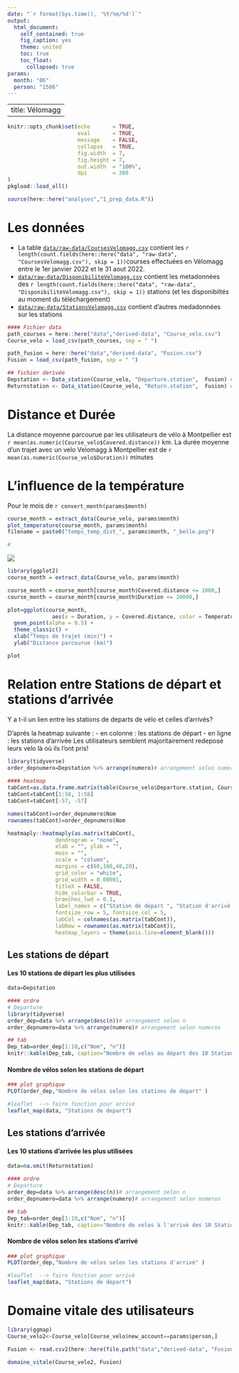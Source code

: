 ```yaml
---
date: "`r format(Sys.time(), '%Y/%m/%d')`"
output:
  html_document:
    self_contained: true
    fig_caption: yes
    theme: united
    toc: true
    toc_float:
      collapsed: true
params: 
  month: "06"
  person: "1586"
---
```


---
title: Vélomagg
---

```r
knitr::opts_chunk$set(echo       = TRUE,
                      eval       = TRUE,
                      message    = FALSE,
                      collapse   = TRUE,
                      fig.width  = 7,
                      fig.height = 7,
                      out.width  = "100%",
                      dpi        = 300
)
pkgload::load_all()
```

```r
source(here::here("analyses","1_prep_data.R"))
```

# Les données

-   La table [`data/raw-data/CoursesVelomagg.csv`](https://github.com/valentine-fleure/VeloMtp/blob/main/data/raw-data/CoursesVelomagg.csv) contient les `r length(count.fields(here::here("data", "raw-data", "CoursesVelomagg.csv"), skip = 1))`courses effectuées en Vélomagg entre le 1er janvier 2022 et le 31 aout 2022.
-   [`data/raw-data/DisponibiliteVelomagg.csv`](https://github.com/valentine-fleure/VeloMtp/blob/main/data/raw-data/DisponibiliteVelomagg.csv) contient les metadonnées des `r length(count.fields(here::here("data", "raw-data", "DisponibiliteVelomagg.csv"), skip = 1))` stations (et les disponibiltés au moment du téléchargement)
-   [`data/raw-data/StationsVelomagg.csv`](https://github.com/valentine-fleure/VeloMtp/blob/main/data/raw-data/StationVelomagg.csv) contient d'autres medadonnées sur les stations

```r
#### Fichier data
path_courses = here::here("data","derived-data", "Course_velo.csv")
Course_velo = load_csv(path_courses, sep = " ")

path_fusion = here::here("data","derived-data", "Fusion.csv")
Fusion = load_csv(path_fusion, sep = " ")

## fichier derivée
Depstation <- Data_station(Course_velo, "Departure.station",  Fusion) #Données station de depart
Returnstation <- Data_station(Course_velo, "Return.station",  Fusion) #Données station d'arrivé

```

# Distance et Durée

La distance moyenne parcourue par les utilisateurs de vélo à Montpellier est `r mean(as.numeric(Course_velo$Covered.distance))` km. La durée moyenne d'un trajet avec un velo Velomagg à Montpellier est de `r mean(as.numeric(Course_velo$Duration))` minutes

# L'influence de la température

Pour le mois de `r convert_month(params$month)`

```r
course_month = extract_data(Course_velo, params$month)
plot_temperature(course_month, params$month)
filename = paste0("temps_temp_dist_", params$month, "_belle.png")

#
```

![](`r here::here("outputs",filename)`)

```r
library(ggplot2)
course_month = extract_data(Course_velo, params$month)

course_month = course_month[course_month$Covered.distance <= 1000,]
course_month = course_month[course_month$Duration <= 20000,]

plot=ggplot(course_month,
              aes(x = Duration, y = Covered.distance, color = Temperature)) +
  geom_point(alpha = 0.5) +
  theme_classic() +
  xlab("Temps de trajet (min)") +
  ylab("Distance parcourue (km)")

plot
```




# Relation entre Stations de départ et stations d'arrivée

Y a t-il un lien entre les stations de departs de vélo et celles d'arrivés?

D'aprés la heatmap suivante : - en colonne : les stations de départ - en ligne : les stations d'arrivée Les utilisateurs semblent majoritairement redeposé leurs velo là où ils l'ont pris!

```r
library(tidyverse)
order_depnumero=Depstation %>% arrange(numero)# arrangement selon numeros 
      
#### heatmap
tabCont=as.data.frame.matrix(table(Course_velo$Departure.station, Course_velo$Return.station))
tabCont=tabCont[1:58, 1:58]
tabCont=tabCont[-57, -57]

names(tabCont)=order_depnumero$Nom
rownames(tabCont)=order_depnumero$Nom

heatmaply::heatmaply(as.matrix(tabCont), 
               dendrogram = "none",
               xlab = "", ylab = "", 
               main = "",
               scale = "column",
               margins = c(60,100,40,20),
               grid_color = "white",
               grid_width = 0.00001,
               titleX = FALSE,
               hide_colorbar = TRUE,
               branches_lwd = 0.1,
               label_names = c("Station de depart ", "Station d'arrivé ", "Value"),
               fontsize_row = 5, fontsize_col = 5,
               labCol = colnames(as.matrix(tabCont)),
               labRow = rownames(as.matrix(tabCont)),
               heatmap_layers = theme(axis.line=element_blank()))
```

## Les stations de départ

#### Les 10 stations de départ les plus utilisées

```r
data=Depstation

#### ordre 
# Departure
library(tidyverse)
order_dep=data %>% arrange(desc(n))# arrangement selon n
order_depnumero=data %>% arrange(numero)# arrangement selon numeros 

## tab
Dep_tab=order_dep[1:10,c("Nom", "n")]
knitr::kable(Dep_tab, caption="Nombre de velos au départ des 10 Station les plus importantes")
```

#### Nombre de vélos selon les stations de départ

```r
### plot graphique 
PLOT(order_dep,"Nombre de vélos selon les stations de depart" )
```

```r

#leaflet  --> faire fonction pour arrivé
leaflet_map(data, "Stations de depart")
```

## Les stations d'arrivée

#### Les 10 stations d'arrivée les plus utilisées

```r
data=na.omit(Returnstation)

#### ordre 
# Departure
order_dep=data %>% arrange(desc(n))# arrangement selon n
order_depnumero=data %>% arrange(numero)# arrangement selon numeros 

## tab
Dep_tab=order_dep[1:10,c("Nom", "n")]
knitr::kable(Dep_tab, caption="Nombre de velos à l'arrivé des 10 Stations les plus importantes")
```

#### Nombre de vélos selon les stations d'arrivé

```r
### plot graphique 
PLOT(order_dep,"Nombre de vélos selon les stations d'arrivé" )

```

```r
#leaflet  --> faire fonction pour arrivé
leaflet_map(data, "Stations de depart")
```

# Domaine vitale des utilisateurs

```r
library(ggmap)
Course_velo2<-Course_velo[Course_velo$new_account==params$person,] 

Fusion <- read.csv2(here::here(file.path("data","derived-data", "Fusion.csv")), sep="")

domaine_vitale(Course_velo2, Fusion)

```
